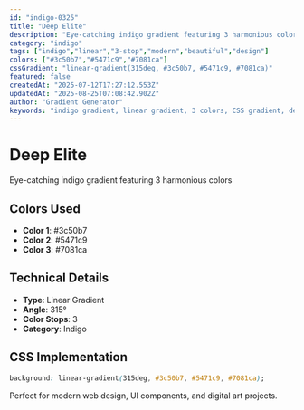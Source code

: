 ```yaml
---
id: "indigo-0325"
title: "Deep Elite"
description: "Eye-catching indigo gradient featuring 3 harmonious colors"
category: "indigo"
tags: ["indigo","linear","3-stop","modern","beautiful","design"]
colors: ["#3c50b7","#5471c9","#7081ca"]
cssGradient: "linear-gradient(315deg, #3c50b7, #5471c9, #7081ca)"
featured: false
createdAt: "2025-07-12T17:27:12.553Z"
updatedAt: "2025-08-25T07:08:42.902Z"
author: "Gradient Generator"
keywords: "indigo gradient, linear gradient, 3 colors, CSS gradient, design, #3c50b7, #5471c9, #7081ca"
---
```


# Deep Elite

Eye-catching indigo gradient featuring 3 harmonious colors

## Colors Used
- **Color 1**: #3c50b7
- **Color 2**: #5471c9
- **Color 3**: #7081ca

## Technical Details
- **Type**: Linear Gradient
- **Angle**: 315°
- **Color Stops**: 3
- **Category**: Indigo

## CSS Implementation
```css
background: linear-gradient(315deg, #3c50b7, #5471c9, #7081ca);
```

Perfect for modern web design, UI components, and digital art projects.
